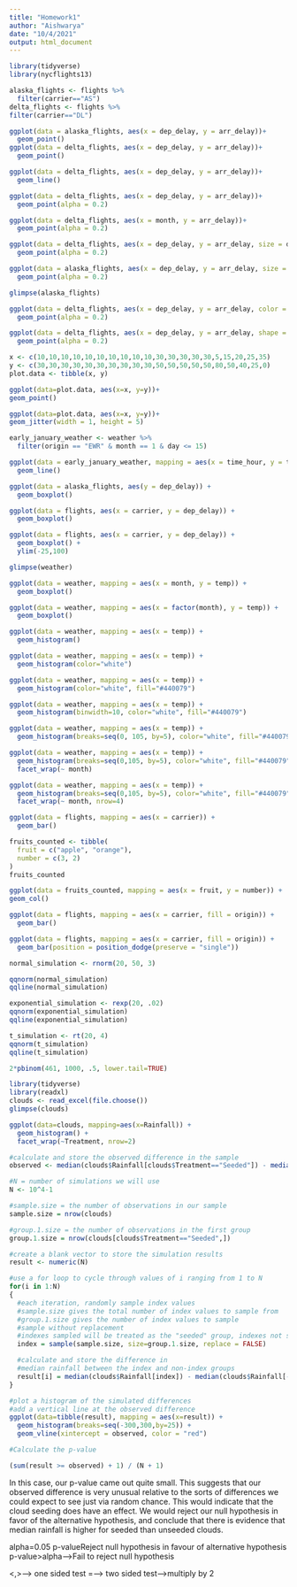 ```yaml
---
title: "Homework1"
author: "Aishwarya"
date: "10/4/2021"
output: html_document
---
```


```r
library(tidyverse)
library(nycflights13)
```

```r
alaska_flights <- flights %>%
  filter(carrier=="AS")
delta_flights <- flights %>%
filter(carrier=="DL")
```

```r
ggplot(data = alaska_flights, aes(x = dep_delay, y = arr_delay))+
  geom_point()
ggplot(data = delta_flights, aes(x = dep_delay, y = arr_delay))+
  geom_point()
```

```r
ggplot(data = delta_flights, aes(x = dep_delay, y = arr_delay))+
  geom_line()
```

```r
ggplot(data = delta_flights, aes(x = dep_delay, y = arr_delay))+
  geom_point(alpha = 0.2)
```

```r
ggplot(data = delta_flights, aes(x = month, y = arr_delay))+
  geom_point(alpha = 0.2)
```

```r
ggplot(data = delta_flights, aes(x = dep_delay, y = arr_delay, size = distance))+
  geom_point(alpha = 0.2)
```


```r
ggplot(data = alaska_flights, aes(x = dep_delay, y = arr_delay, size = distance))+
  geom_point(alpha = 0.2)
```
```r
glimpse(alaska_flights)
```

```r
ggplot(data = delta_flights, aes(x = dep_delay, y = arr_delay, color = origin))+
  geom_point(alpha = 0.2)
```

```r
ggplot(data = delta_flights, aes(x = dep_delay, y = arr_delay, shape = origin))+
  geom_point(alpha = 0.2)
```

```r
x <- c(10,10,10,10,10,10,10,10,10,10,30,30,30,30,30,5,15,20,25,35)
y <- c(30,30,30,30,30,30,30,30,30,30,50,50,50,50,50,80,50,40,25,0)
plot.data <- tibble(x, y)
```

```r
ggplot(data=plot.data, aes(x=x, y=y))+
geom_point()
```
```r
ggplot(data=plot.data, aes(x=x, y=y))+
geom_jitter(width = 1, height = 5)
```

```r
early_january_weather <- weather %>% 
  filter(origin == "EWR" & month == 1 & day <= 15)
```


```r
ggplot(data = early_january_weather, mapping = aes(x = time_hour, y = temp)) +
  geom_line()
```


```r
ggplot(data = alaska_flights, aes(y = dep_delay)) +
  geom_boxplot()
```


```r
ggplot(data = flights, aes(x = carrier, y = dep_delay)) +
  geom_boxplot()
```


```r
ggplot(data = flights, aes(x = carrier, y = dep_delay)) +
  geom_boxplot() +
  ylim(-25,100)
```

```r
glimpse(weather)
```


```r
ggplot(data = weather, mapping = aes(x = month, y = temp)) +
  geom_boxplot()
```



```r
ggplot(data = weather, mapping = aes(x = factor(month), y = temp)) +
  geom_boxplot()
```


```r
ggplot(data = weather, mapping = aes(x = temp)) +
  geom_histogram()
```


```r
ggplot(data = weather, mapping = aes(x = temp)) +
  geom_histogram(color="white")
```

```r
ggplot(data = weather, mapping = aes(x = temp)) +
  geom_histogram(color="white", fill="#440079")
```



```r
ggplot(data = weather, mapping = aes(x = temp)) +
  geom_histogram(binwidth=10, color="white", fill="#440079")
```


```r
ggplot(data = weather, mapping = aes(x = temp)) +
  geom_histogram(breaks=seq(0, 105, by=5), color="white", fill="#440079")
```


```r
ggplot(data = weather, mapping = aes(x = temp)) +
  geom_histogram(breaks=seq(0,105, by=5), color="white", fill="#440079") +
  facet_wrap(~ month)
```

```r
ggplot(data = weather, mapping = aes(x = temp)) +
  geom_histogram(breaks=seq(0,105, by=5), color="white", fill="#440079") +
  facet_wrap(~ month, nrow=4)
```

```r
ggplot(data = flights, mapping = aes(x = carrier)) +
  geom_bar()
```

```r
fruits_counted <- tibble(
  fruit = c("apple", "orange"),
  number = c(3, 2)
)
fruits_counted
```
```r
ggplot(data = fruits_counted, mapping = aes(x = fruit, y = number)) +
geom_col()
```

```r
ggplot(data = flights, mapping = aes(x = carrier, fill = origin)) +
  geom_bar()
```

```r
ggplot(data = flights, mapping = aes(x = carrier, fill = origin)) +
  geom_bar(position = position_dodge(preserve = "single"))
```

```r
normal_simulation <- rnorm(20, 50, 3)
```

```r
qqnorm(normal_simulation) 
qqline(normal_simulation)
```

```r
exponential_simulation <- rexp(20, .02) 
qqnorm(exponential_simulation) 
qqline(exponential_simulation)
```

```r
t_simulation <- rt(20, 4)
qqnorm(t_simulation)
qqline(t_simulation)
```


```r
2*pbinom(461, 1000, .5, lower.tail=TRUE)
```


```r
library(tidyverse)
library(readxl)
clouds <- read_excel(file.choose())
glimpse(clouds)

ggplot(data=clouds, mapping=aes(x=Rainfall)) + 
  geom_histogram() + 
  facet_wrap(~Treatment, nrow=2)
```



```r
#calculate and store the observed difference in the sample
observed <- median(clouds$Rainfall[clouds$Treatment=="Seeded"]) - median(clouds$Rainfall[clouds$Treatment=="Unseeded"])

#N = number of simulations we will use
N <- 10^4-1

#sample.size = the number of observations in our sample
sample.size = nrow(clouds)

#group.1.size = the number of observations in the first group
group.1.size = nrow(clouds[clouds$Treatment=="Seeded",])

#create a blank vector to store the simulation results
result <- numeric(N)

#use a for loop to cycle through values of i ranging from 1 to N
for(i in 1:N)
{
  #each iteration, randomly sample index values
  #sample.size gives the total number of index values to sample from
  #group.1.size gives the number of index values to sample
  #sample without replacement
  #indexes sampled will be treated as the "seeded" group, indexes not sample as "unseeded"
  index = sample(sample.size, size=group.1.size, replace = FALSE)

  #calculate and store the difference in 
  #median rainfall between the index and non-index groups
  result[i] = median(clouds$Rainfall[index]) - median(clouds$Rainfall[-index])
}

#plot a histogram of the simulated differences
#add a vertical line at the observed difference
ggplot(data=tibble(result), mapping = aes(x=result)) + 
  geom_histogram(breaks=seq(-300,300,by=25)) +
  geom_vline(xintercept = observed, color = "red")

#Calculate the p-value

```

```r
(sum(result >= observed) + 1) / (N + 1)
```

In this case, our p-value came out quite small. This suggests that our observed difference is very unusual relative to the sorts of differences we could expect to see just via random chance. This would indicate that the cloud seeding does have an effect. We would reject our null hypothesis in favor of the alternative hypothesis, and conclude that there is evidence that median rainfall is higher for seeded than unseeded clouds.

 
 alpha=0.05
 p-value<alpha--->Reject null hypothesis in favour of alternative hypothesis
 p-value>alpha--->Fail to reject null hypothesis

<,>--> one sided test
=--> two sided test-->multiply by 2
















































